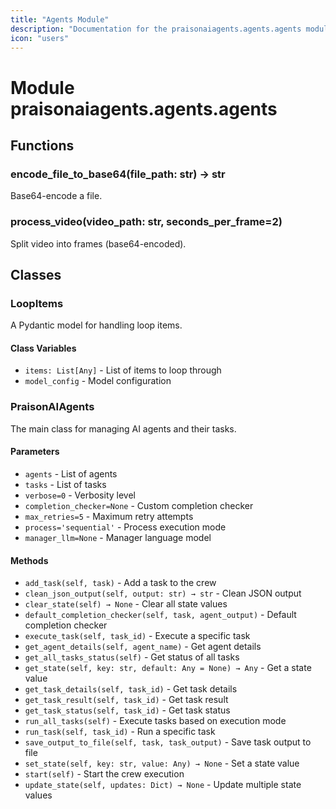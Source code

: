 ```yaml
---
title: "Agents Module"
description: "Documentation for the praisonaiagents.agents.agents module"
icon: "users"
---
```


# Module praisonaiagents.agents.agents

## Functions

### encode_file_to_base64(file_path: str) → str
Base64-encode a file.

### process_video(video_path: str, seconds_per_frame=2)
Split video into frames (base64-encoded).

## Classes

### LoopItems
A Pydantic model for handling loop items.

#### Class Variables
- `items: List[Any]` - List of items to loop through
- `model_config` - Model configuration

### PraisonAIAgents
The main class for managing AI agents and their tasks.

#### Parameters
- `agents` - List of agents
- `tasks` - List of tasks
- `verbose=0` - Verbosity level
- `completion_checker=None` - Custom completion checker
- `max_retries=5` - Maximum retry attempts
- `process='sequential'` - Process execution mode
- `manager_llm=None` - Manager language model

#### Methods
- `add_task(self, task)` - Add a task to the crew
- `clean_json_output(self, output: str) → str` - Clean JSON output
- `clear_state(self) → None` - Clear all state values
- `default_completion_checker(self, task, agent_output)` - Default completion checker
- `execute_task(self, task_id)` - Execute a specific task
- `get_agent_details(self, agent_name)` - Get agent details
- `get_all_tasks_status(self)` - Get status of all tasks
- `get_state(self, key: str, default: Any = None) → Any` - Get a state value
- `get_task_details(self, task_id)` - Get task details
- `get_task_result(self, task_id)` - Get task result
- `get_task_status(self, task_id)` - Get task status
- `run_all_tasks(self)` - Execute tasks based on execution mode
- `run_task(self, task_id)` - Run a specific task
- `save_output_to_file(self, task, task_output)` - Save task output to file
- `set_state(self, key: str, value: Any) → None` - Set a state value
- `start(self)` - Start the crew execution
- `update_state(self, updates: Dict) → None` - Update multiple state values